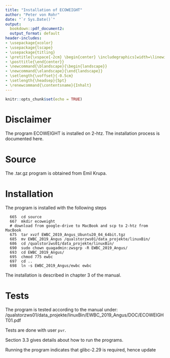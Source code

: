 ```yaml
---
title: "Installation of ECOWEIGHT"
author: "Peter von Rohr"
date: "`r Sys.Date()`"
output:
  bookdown::pdf_document2: 
  output_format: default
header-includes:
- \usepackage{xcolor}
- \usepackage{lscape}  
- \usepackage{titling}
- \pretitle{\vspace{-2cm} \begin{center} \includegraphics[width=\linewidth]{logo/quag_logo.png}\LARGE\\}
- \posttitle{\end{center}}
- \newcommand{\blandscape}{\begin{landscape}}
- \newcommand{\elandscape}{\end{landscape}}
- \setlength{\voffset}{-0.5cm}
- \setlength{\headsep}{5pt}
- \renewcommand{\contentsname}{Inhalt}
---
```


```r
knitr::opts_chunk$set(echo = TRUE)
```

\newpage

# Disclaimer
The program ECOWEIGHT is installed on 2-htz. The installation process is documented here.


# Source
The .tar.gz program is obtained from Emil Krupa. 


# Installation
The program is installed with the following steps

```
  665  cd source
  667  mkdir ecoweight
  # download from google-drive to MacBook and scp to 2-htz from MacBook
  675  tar xvzf EWBC_2019_Angus_Ubuntu20_04_64bit.tgz 
  685  mv EWBC_2019_Angus /qualstorzws01/data_projekte/linuxBin/
  686  cd /qualstorzws01/data_projekte/linuxBin/
  690  sudo chown quagadmin:zwsgrp -R EWBC_2019_Angus/
  693  cd EWBC_2019_Angus/
  695  chmod 775 ewbc 
  697  cd ..
  698  ln -s EWBC_2019_Angus/ewbc ewbc
```

The installation is described in chapter 3 of the manual.

# Tests
The program is tested according to the manual under: /qualstorzws01/data_projekte/linuxBin/EWBC_2019_Angus/DOC/ECOWEIGHT01.pdf

Tests are done with user `pvr`.

Section 3.3 gives details about how to run the programs.

Running the program indicates that glibc-2.29 is required, hence update

